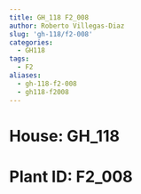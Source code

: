```yaml
---
title: GH_118 F2_008
author: Roberto Villegas-Diaz
slug: 'gh-118/f2-008'
categories:
  - GH118
tags:
  - F2
aliases:
  - gh-118-f2-008
  - gh118-f2008
---
```


# **House**: GH_118
# **Plant ID**: F2_008
